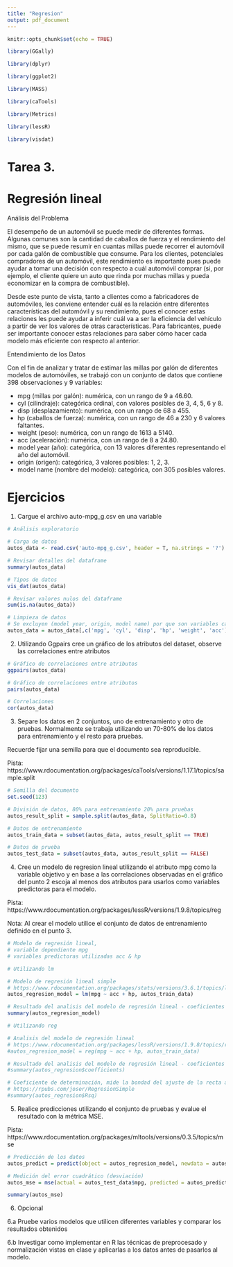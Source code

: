 ```yaml
---
title: "Regresion"
output: pdf_document
---
```


```r
knitr::opts_chunk$set(echo = TRUE)
```

```r

library(GGally)

library(dplyr)

library(ggplot2)

library(MASS)

library(caTools)

library(Metrics)

library(lessR)

library(visdat)

```


# Tarea 3.
# Regresión lineal

Análisis del Problema

El desempeño de un automóvil se puede medir de diferentes formas. Algunas comunes son la cantidad de caballos de fuerza y el rendimiento del mismo, que se puede resumir en cuantas millas puede recorrer el automóvil por cada galón de combustible que consume. Para los clientes, potenciales compradores de un automóvil, este rendimiento es importante pues puede ayudar a tomar una decisión con respecto a cuál automóvil comprar (si, por ejemplo, el cliente quiere un auto que rinda por muchas millas y pueda economizar en la compra de combustible).

Desde este punto de vista, tanto a clientes como a fabricadores de automóviles, les conviene entender cuál es la relación entre diferentes características del automóvil y su rendimiento, pues el conocer estas relaciones les puede ayudar a inferir cuál va a ser la eficiencia del vehículo a partir de ver los valores de otras características. Para fabricantes, puede ser importante conocer estas relaciones para saber cómo hacer cada modelo más eficiente con respecto al anterior.

Entendimiento de los Datos

Con el fin de analizar y tratar de estimar las millas por galón de diferentes modelos de automóviles, se trabajó con un conjunto de datos que contiene 398 observaciones y 9 variables:

- mpg (millas por galón): numérica, con un rango de 9 a 46.60.
- cyl (cilindraje): categórica ordinal, con valores posibles de 3, 4, 5, 6 y 8.
- disp (desplazamiento): numérica, con un rango de 68 a 455.
- hp (caballos de fuerza): numérica, con un rango de 46 a 230 y 6 valores faltantes.
- weight (peso): numérica, con un rango de 1613 a 5140.
- acc (aceleración): numérica, con un rango de 8 a 24.80.
- model year (año): categórica, con 13 valores diferentes representando el año del automóvil.
- origin (origen): categórica, 3 valores posibles: 1, 2, 3.
- model name (nombre del modelo): categórica, con 305 posibles valores.

# Ejercicios 

1. Cargue el archivo auto-mpg_g.csv en una variable

```r

# Análisis exploratorio

# Carga de datos
autos_data <- read.csv('auto-mpg_g.csv', header = T, na.strings = '?')

# Revisar detalles del dataframe
summary(autos_data)

# Tipos de datos
vis_dat(autos_data)

# Revisar valores nulos del dataframe
sum(is.na(autos_data))

# Limpieza de datos
# Se excluyen (model year, origin, model name) por que son variables categóricas
autos_data = autos_data[,c('mpg', 'cyl', 'disp', 'hp', 'weight', 'acc')]


```

2. Utilizando Ggpairs cree un gráfico de los atributos del dataset, observe las correlaciones entre atributos

```r

# Gráfico de correlaciones entre atributos
ggpairs(autos_data)

# Gráfico de correlaciones entre atributos
pairs(autos_data)

# Correlaciones
cor(autos_data)


```

3. Separe los datos en 2 conjuntos, uno de entrenamiento y otro de pruebas. Normalmente se trabaja utilizando un 70-80% de los datos para entrenamiento y el resto para pruebas.

Recuerde fijar una semilla para que el documento sea reproducible.

Pista: https://www.rdocumentation.org/packages/caTools/versions/1.17.1/topics/sample.split
```r

# Semilla del documento
set.seed(123)

# División de datos, 80% para entrenamiento 20% para pruebas
autos_result_split = sample.split(autos_data, SplitRatio=0.8)

# Datos de entrenamiento
autos_train_data = subset(autos_data, autos_result_split == TRUE)

# Datos de prueba
autos_test_data = subset(autos_data, autos_result_split == FALSE)

```

4. Cree un modelo de regresion lineal utilizando el atributo mpg como la variable objetivo y en base a las correlaciones observadas en el gráfico del punto 2 escoja al menos dos atributos para usarlos como variables predictoras para el modelo.

Pista: https://www.rdocumentation.org/packages/lessR/versions/1.9.8/topics/reg

Nota: Al crear el modelo utilice el conjunto de datos de entrenamiento definido en el punto 3.

```r

# Modelo de regresión lineal, 
# variable dependiente mpg 
# variables predictoras utilizadas acc & hp

# Utilizando lm

# Modelo de regresión lineal simple
# https://www.rdocumentation.org/packages/stats/versions/3.6.1/topics/lm
autos_regresion_model = lm(mpg ~ acc + hp, autos_train_data)

# Resultado del analisis del modelo de regresión lineal - coeficientes
summary(autos_regresion_model)

# Utilizando reg

# Analisis del modelo de regresión lineal
# https://www.rdocumentation.org/packages/lessR/versions/1.9.8/topics/reg
#autos_regresion_model = reg(mpg ~ acc + hp, autos_train_data)

# Resultado del analisis del modelo de regresión lineal - coeficientes
#summary(autos_regresion$coefficients)

# Coeficiente de determinación, mide la bondad del ajuste de la recta a los datos
# https://rpubs.com/joser/RegresionSimple
#summary(autos_regresion$Rsq)

```

5. Realice predicciones utilizando el conjunto de pruebas y evalue el resultado con la métrica MSE.

Pista: https://www.rdocumentation.org/packages/mltools/versions/0.3.5/topics/mse
```r

# Predicción de los datos
autos_predict = predict(object = autos_regresion_model, newdata = autos_test_data)

# Medición del error cuadrático (desviación)
autos_mse = mse(actual = autos_test_data$mpg, predicted = autos_predict)

summary(autos_mse)

```

6. Opcional

6.a Pruebe varios modelos que utilicen diferentes variables y comparar los resultados obtenidos

6.b Investigar como implementar en R las técnicas de preprocesado y normalización vistas en clase y aplicarlas a los datos antes de pasarlos al modelo.



